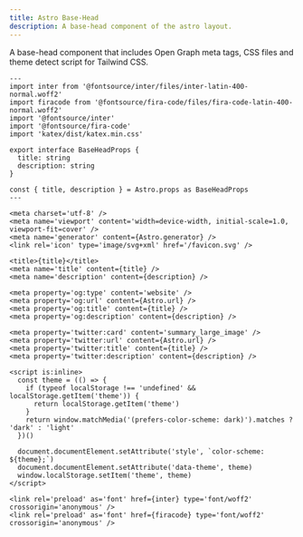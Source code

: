 ```yaml
---
title: Astro Base-Head
description: A base-head component of the astro layout.
---
```


A base-head component that includes Open Graph meta tags, CSS files and theme detect script for Tailwind CSS.

```astro title="BaseHead.astro" showLineNumbers
---
import inter from '@fontsource/inter/files/inter-latin-400-normal.woff2'
import firacode from '@fontsource/fira-code/files/fira-code-latin-400-normal.woff2'
import '@fontsource/inter'
import '@fontsource/fira-code'
import 'katex/dist/katex.min.css'

export interface BaseHeadProps {
  title: string
  description: string
}

const { title, description } = Astro.props as BaseHeadProps
---

<meta charset='utf-8' />
<meta name='viewport' content='width=device-width, initial-scale=1.0, viewport-fit=cover' />
<meta name='generator' content={Astro.generator} />
<link rel='icon' type='image/svg+xml' href='/favicon.svg' />

<title>{title}</title>
<meta name='title' content={title} />
<meta name='description' content={description} />

<meta property='og:type' content='website' />
<meta property='og:url' content={Astro.url} />
<meta property='og:title' content={title} />
<meta property='og:description' content={description} />

<meta property='twitter:card' content='summary_large_image' />
<meta property='twitter:url' content={Astro.url} />
<meta property='twitter:title' content={title} />
<meta property='twitter:description' content={description} />

<script is:inline>
  const theme = (() => {
    if (typeof localStorage !== 'undefined' && localStorage.getItem('theme')) {
      return localStorage.getItem('theme')
    }
    return window.matchMedia('(prefers-color-scheme: dark)').matches ? 'dark' : 'light'
  })()

  document.documentElement.setAttribute('style', `color-scheme: ${theme};`)
  document.documentElement.setAttribute('data-theme', theme)
  window.localStorage.setItem('theme', theme)
</script>

<link rel='preload' as='font' href={inter} type='font/woff2' crossorigin='anonymous' />
<link rel='preload' as='font' href={firacode} type='font/woff2' crossorigin='anonymous' />
```
